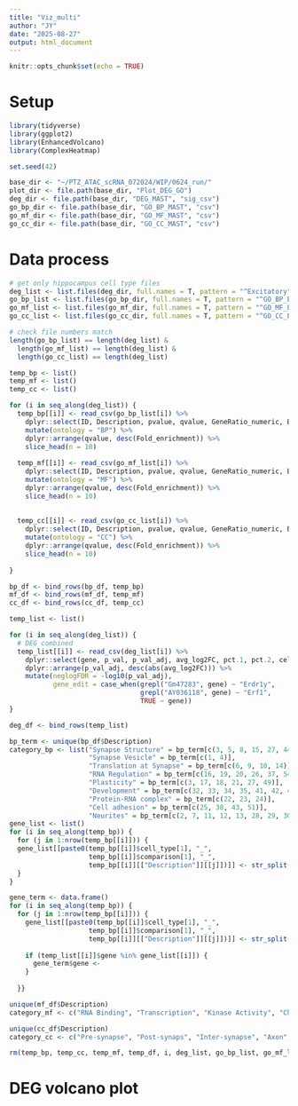 ```yaml
---
title: "Viz_multi"
author: "JY"
date: "2025-08-27"
output: html_document
---
```


```r
knitr::opts_chunk$set(echo = TRUE)
```


# Setup
```r
library(tidyverse)
library(ggplot2)
library(EnhancedVolcano)
library(ComplexHeatmap)
```

```r
set.seed(42)
```

```r
base_dir <- "~/PTZ_ATAC_scRNA_072024/WIP/0624_run/"
plot_dir <- file.path(base_dir, "Plot_DEG_GO")
deg_dir <- file.path(base_dir, "DEG_MAST", "sig_csv")
go_bp_dir <- file.path(base_dir, "GO_BP_MAST", "csv")
go_mf_dir <- file.path(base_dir, "GO_MF_MAST", "csv")
go_cc_dir <- file.path(base_dir, "GO_CC_MAST", "csv")
```

# Data process
```r
# get only hippocampus cell type files
deg_list <- list.files(deg_dir, full.names = T, pattern = "^Excitatory")
go_bp_list <- list.files(go_bp_dir, full.names = T, pattern = "^GO_BP_Excitatory")
go_mf_list <- list.files(go_mf_dir, full.names = T, pattern = "^GO_MF_Excitatory")
go_cc_list <- list.files(go_cc_dir, full.names = T, pattern = "^GO_CC_Excitatory")

# check file numbers match
length(go_bp_list) == length(deg_list) & 
  length(go_mf_list) == length(deg_list) & 
  length(go_cc_list) == length(deg_list)
```

```r
temp_bp <- list()
temp_mf <- list()
temp_cc <- list()

for (i in seq_along(deg_list)) {
  temp_bp[[i]] <- read_csv(go_bp_list[i]) %>%
    dplyr::select(ID, Description, pvalue, qvalue, GeneRatio_numeric, BgRatio_numeric, Fold_enrichment, score, Count, geneID, cell_type, comparison) %>%
    mutate(ontology = "BP") %>%
    dplyr::arrange(qvalue, desc(Fold_enrichment)) %>%
    slice_head(n = 10)
  
  temp_mf[[i]] <- read_csv(go_mf_list[i]) %>%
    dplyr::select(ID, Description, pvalue, qvalue, GeneRatio_numeric, BgRatio_numeric, Fold_enrichment, score, Count, geneID, cell_type, comparison) %>%
    mutate(ontology = "MF") %>%
    dplyr::arrange(qvalue, desc(Fold_enrichment)) %>%
    slice_head(n = 10)
  
  
  temp_cc[[i]] <- read_csv(go_cc_list[i]) %>%
    dplyr::select(ID, Description, pvalue, qvalue, GeneRatio_numeric, BgRatio_numeric, Fold_enrichment, score, Count, geneID, cell_type, comparison) %>%
    mutate(ontology = "CC") %>%
    dplyr::arrange(qvalue, desc(Fold_enrichment)) %>%
    slice_head(n = 10)
  
}

bp_df <- bind_rows(bp_df, temp_bp)
mf_df <- bind_rows(mf_df, temp_mf)
cc_df <- bind_rows(cc_df, temp_cc)
```

```r
temp_list <- list()

for (i in seq_along(deg_list)) {
  # DEG combined
  temp_list[[i]] <- read_csv(deg_list[i]) %>%
    dplyr::select(gene, p_val, p_val_adj, avg_log2FC, pct.1, pct.2, cell_type, comparison, Regulation, Viz) %>%
    dplyr::arrange(p_val_adj, desc(abs(avg_log2FC))) %>%
    mutate(neglogFDR = -log10(p_val_adj),
           gene_edit = case_when(grepl("Gm47283", gene) ~ "Erdr1y",
                                 grepl("AY036118", gene) ~ "Erf1",
                                 TRUE ~ gene))
}

deg_df <- bind_rows(temp_list)
```

```r
bp_term <- unique(bp_df$Description)
category_bp <- list("Synapse Structure" = bp_term[c(3, 5, 8, 15, 27, 44, 45, 52)],
                    "Synapse Vesicle" = bp_term[c(1, 4)],  
                    "Translation at Synapse" = bp_term[c(6, 9, 10, 14)],
                    "RNA Regulation" = bp_term[c(16, 19, 20, 26, 37, 54, 55, 56)],
                    "Plasticity" = bp_term[c(3, 17, 18, 21, 27, 49)], 
                    "Development" = bp_term[c(32, 33, 34, 35, 41, 42, 46, 47, 48, 53)], 
                    "Protein-RNA complex" = bp_term[c(22, 23, 24)], 
                    "Cell adhesion" = bp_term[c(25, 38, 43, 51)], 
                    "Neurites" = bp_term[c(2, 7, 11, 12, 13, 28, 29, 30, 31, 36, 39, 40, 50)])
gene_list <- list()
for (i in seq_along(temp_bp)) {
  for (j in 1:nrow(temp_bp[[i]])) {
  gene_list[[paste0(temp_bp[[i]]$cell_type[1], "_", 
                    temp_bp[[i]]$comparison[1], "_", 
                    temp_bp[[i]][["Description"]][[j]])]] <- str_split(temp_bp[[i]]$geneID[[j]], "/")[[1]]
  }
}

gene_term <- data.frame()
for (i in seq_along(temp_bp)) {
  for (j in 1:nrow(temp_bp[[i]])) {
    gene_list[[paste0(temp_bp[[i]]$cell_type[1], "_", 
                    temp_bp[[i]]$comparison[1], "_", 
                    temp_bp[[i]][["Description"]][[j]])]] <- str_split(temp_bp[[i]]$geneID[[j]], "/")
    
    if (temp_list[[i]]$gene %in% gene_list[[i]]) {
      gene_term$gene <-  
    }
    
  }}

unique(mf_df$Description)
category_mf <- c("RNA Binding", "Transcription", "Kinase Activity", "Channel Activity", "Receptor Activity", )

unique(cc_df$Description)
category_cc <- c("Pre-synapse", "Post-synaps", "Inter-synapse", "Axon", "Nuclear", "Cytoplasm", "Ribosome", "Vesicle", "Splicesome", "")
```

```r
rm(temp_bp, temp_cc, temp_mf, temp_df, i, deg_list, go_bp_list, go_mf_list, go_cc_list, deg_dir, go_bp_dir, go_cc_dir, go_mf_dir)
```

# DEG volcano plot
```r

```


